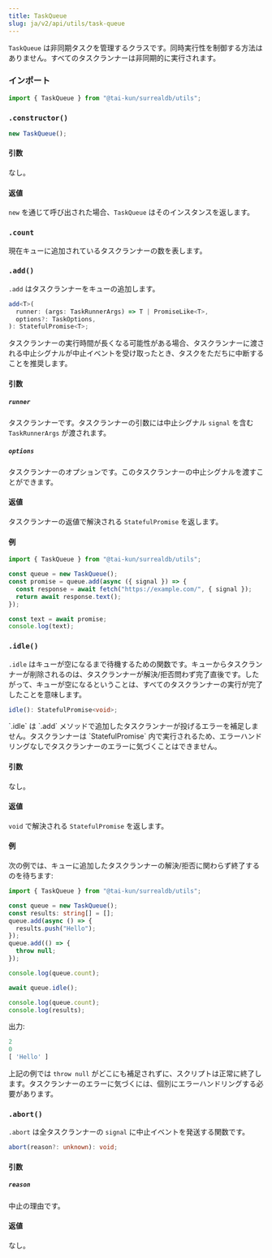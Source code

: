 ```yaml
---
title: TaskQueue
slug: ja/v2/api/utils/task-queue
---
```



`TaskQueue` は非同期タスクを管理するクラスです。同時実行性を制御する方法はありません。すべてのタスクランナーは非同期的に実行されます。

### インポート

```ts
import { TaskQueue } from "@tai-kun/surrealdb/utils";
```

### `.constructor()`

```ts
new TaskQueue();
```

#### 引数

なし。

#### 返値

`new` を通じて呼び出された場合、`TaskQueue` はそのインスタンスを返します。

### `.count` <Badge variant="instance" /><Badge variant="property" /><Badge variant="readonly" />

現在キューに追加されているタスクランナーの数を表します。

### `.add()` <Badge variant="instance" /><Badge variant="method" />

`.add` はタスクランナーをキューの追加します。

```ts
add<T>(
  runner: (args: TaskRunnerArgs) => T | PromiseLike<T>,
  options?: TaskOptions,
): StatefulPromise<T>;
```

<Aside type="caution">
  タスクランナーの実行時間が長くなる可能性がある場合、タスクランナーに渡される中止シグナルが中止イベントを受け取ったとき、タスクをただちに中断することを推奨します。
</Aside>

#### 引数

##### `runner`

タスクランナーです。タスクランナーの引数には中止シグナル `signal` を含む `TaskRunnerArgs` が渡されます。

##### `options`

タスクランナーのオプションです。このタスクランナーの中止シグナルを渡すことができます。

#### 返値

タスクランナーの返値で解決される `StatefulPromise` を返します。

#### 例

```ts
import { TaskQueue } from "@tai-kun/surrealdb/utils";

const queue = new TaskQueue();
const promise = queue.add(async ({ signal }) => {
  const response = await fetch("https://example.com/", { signal });
  return await response.text();
});

const text = await promise;
console.log(text);
```

### `.idle()` <Badge variant="instance" /><Badge variant="method" />

`.idle` はキューが空になるまで待機するための関数です。キューからタスクランナーが削除されるのは、タスクランナーが解決/拒否問わず完了直後です。したがって、キューが空になるということは、すべてのタスクランナーの実行が完了したことを意味します。

```ts
idle(): StatefulPromise<void>;
```

<Aside type="caution">
  `.idle` は `.add` メソッドで追加したタスクランナーが投げるエラーを補足しません。タスクランナーは `StatefulPromise` 内で実行されるため、エラーハンドリングなしでタスクランナーのエラーに気づくことはできません。
</Aside>

#### 引数

なし。

#### 返値

`void` で解決される `StatefulPromise` を返します。

#### 例

次の例では、キューに追加したタスクランナーの解決/拒否に関わらず終了するのを待ちます:

```ts
import { TaskQueue } from "@tai-kun/surrealdb/utils";

const queue = new TaskQueue();
const results: string[] = [];
queue.add(async () => {
  results.push("Hello");
});
queue.add(() => {
  throw null;
});

console.log(queue.count);

await queue.idle();

console.log(queue.count);
console.log(results);
```

出力:

```js
2
0
[ 'Hello' ]
```

上記の例では `throw null` がどこにも補足されずに、スクリプトは正常に終了します。タスクランナーのエラーに気づくには、個別にエラーハンドリングする必要があります。

### `.abort()` <Badge variant="instance" /><Badge variant="method" />

`.abort` は全タスクランナーの `signal` に中止イベントを発送する関数です。

```ts
abort(reason?: unknown): void;
```

#### 引数

##### `reason`

中止の理由です。

#### 返値

なし。
